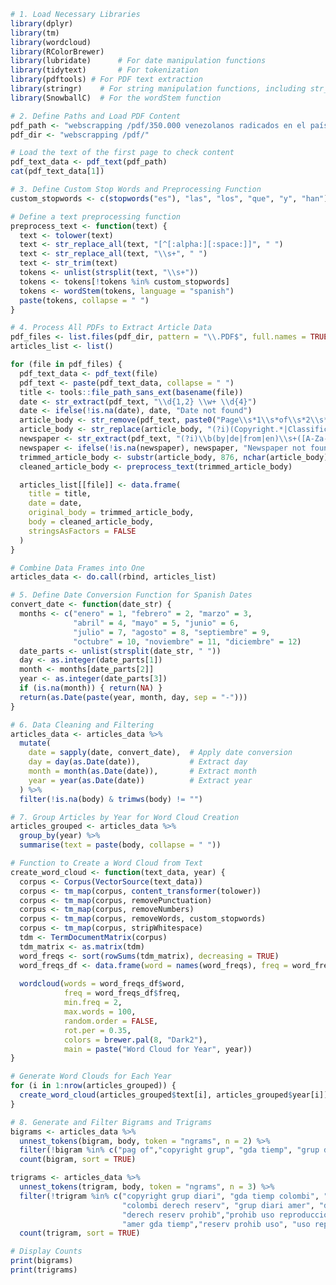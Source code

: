 ```r
# 1. Load Necessary Libraries
library(dplyr)
library(tm)
library(wordcloud)
library(RColorBrewer)
library(lubridate)      # For date manipulation functions
library(tidytext)       # For tokenization
library(pdftools) # For PDF text extraction
library(stringr)    # For string manipulation functions, including str_extract()
library(SnowballC)  # For the wordStem function

# 2. Define Paths and Load PDF Content
pdf_path <- "webscrapping /pdf/350.000 venezolanos radicados en el país en los últimos 6 años.PDF"
pdf_dir <- "webscrapping /pdf/"

# Load the text of the first page to check content
pdf_text_data <- pdf_text(pdf_path)
cat(pdf_text_data[1])

# 3. Define Custom Stop Words and Preprocessing Function
custom_stopwords <- c(stopwords("es"), "las", "los", "que", "y", "han")

# Define a text preprocessing function
preprocess_text <- function(text) {
  text <- tolower(text)
  text <- str_replace_all(text, "[^[:alpha:][:space:]]", " ")
  text <- str_replace_all(text, "\\s+", " ")
  text <- str_trim(text)
  tokens <- unlist(strsplit(text, "\\s+"))
  tokens <- tokens[!tokens %in% custom_stopwords]
  tokens <- wordStem(tokens, language = "spanish")
  paste(tokens, collapse = " ")
}

# 4. Process All PDFs to Extract Article Data
pdf_files <- list.files(pdf_dir, pattern = "\\.PDF$", full.names = TRUE)
articles_list <- list()

for (file in pdf_files) {
  pdf_text_data <- pdf_text(file)
  pdf_text <- paste(pdf_text_data, collapse = " ")
  title <- tools::file_path_sans_ext(basename(file))
  date <- str_extract(pdf_text, "\\d{1,2} \\w+ \\d{4}")
  date <- ifelse(!is.na(date), date, "Date not found")
  article_body <- str_remove(pdf_text, paste0("Page\\s*1\\s*of\\s*2\\s*", title, ".*"))
  article_body <- str_replace(article_body, "(?i)(Copyright.*|Classification|Language:|Load-Date:.*$)", "")
  newspaper <- str_extract(pdf_text, "(?i)\\b(by|de|from|en)\\s+([A-Za-z\\s]+?)(?=\\s(?:\\(|\\d|\\s|Content|Copyright))")
  newspaper <- ifelse(!is.na(newspaper), newspaper, "Newspaper not found")
  trimmed_article_body <- substr(article_body, 876, nchar(article_body) - 475)
  cleaned_article_body <- preprocess_text(trimmed_article_body)

  articles_list[[file]] <- data.frame(
    title = title,
    date = date,
    original_body = trimmed_article_body,
    body = cleaned_article_body,
    stringsAsFactors = FALSE
  )
}

# Combine Data Frames into One
articles_data <- do.call(rbind, articles_list)

# 5. Define Date Conversion Function for Spanish Dates
convert_date <- function(date_str) {
  months <- c("enero" = 1, "febrero" = 2, "marzo" = 3,
              "abril" = 4, "mayo" = 5, "junio" = 6,
              "julio" = 7, "agosto" = 8, "septiembre" = 9,
              "octubre" = 10, "noviembre" = 11, "diciembre" = 12)
  date_parts <- unlist(strsplit(date_str, " "))
  day <- as.integer(date_parts[1])
  month <- months[date_parts[2]]
  year <- as.integer(date_parts[3])
  if (is.na(month)) { return(NA) }
  return(as.Date(paste(year, month, day, sep = "-")))
}

# 6. Data Cleaning and Filtering
articles_data <- articles_data %>%
  mutate(
    date = sapply(date, convert_date),  # Apply date conversion
    day = day(as.Date(date)),           # Extract day
    month = month(as.Date(date)),       # Extract month
    year = year(as.Date(date))          # Extract year
  ) %>%
  filter(!is.na(body) & trimws(body) != "")

# 7. Group Articles by Year for Word Cloud Creation
articles_grouped <- articles_data %>%
  group_by(year) %>%
  summarise(text = paste(body, collapse = " "))

# Function to Create a Word Cloud from Text
create_word_cloud <- function(text_data, year) {
  corpus <- Corpus(VectorSource(text_data))
  corpus <- tm_map(corpus, content_transformer(tolower))
  corpus <- tm_map(corpus, removePunctuation)
  corpus <- tm_map(corpus, removeNumbers)
  corpus <- tm_map(corpus, removeWords, custom_stopwords)
  corpus <- tm_map(corpus, stripWhitespace)
  tdm <- TermDocumentMatrix(corpus)
  tdm_matrix <- as.matrix(tdm)
  word_freqs <- sort(rowSums(tdm_matrix), decreasing = TRUE)
  word_freqs_df <- data.frame(word = names(word_freqs), freq = word_freqs)
  
  wordcloud(words = word_freqs_df$word,
            freq = word_freqs_df$freq,
            min.freq = 2,
            max.words = 100,
            random.order = FALSE,
            rot.per = 0.35,
            colors = brewer.pal(8, "Dark2"),
            main = paste("Word Cloud for Year", year))
}

# Generate Word Clouds for Each Year
for (i in 1:nrow(articles_grouped)) {
  create_word_cloud(articles_grouped$text[i], articles_grouped$year[i])
}

# 8. Generate and Filter Bigrams and Trigrams
bigrams <- articles_data %>%
  unnest_tokens(bigram, body, token = "ngrams", n = 2) %>%
  filter(!bigram %in% c("pag of","copyright grup", "gda tiemp", "grup diari", "colombi derech")) %>%
  count(bigram, sort = TRUE)

trigrams <- articles_data %>%
  unnest_tokens(trigram, body, token = "ngrams", n = 3) %>%
  filter(!trigram %in% c("copyright grup diari", "gda tiemp colombi", "tiemp colombi derech", 
                         "colombi derech reserv", "grup diari amer", "diari amer gda", 
                         "derech reserv prohib","prohib uso reproduccion", 
                         "amer gda tiemp","reserv prohib uso", "uso reproduccion colombi")) %>%
  count(trigram, sort = TRUE)

# Display Counts
print(bigrams)
print(trigrams)
```

